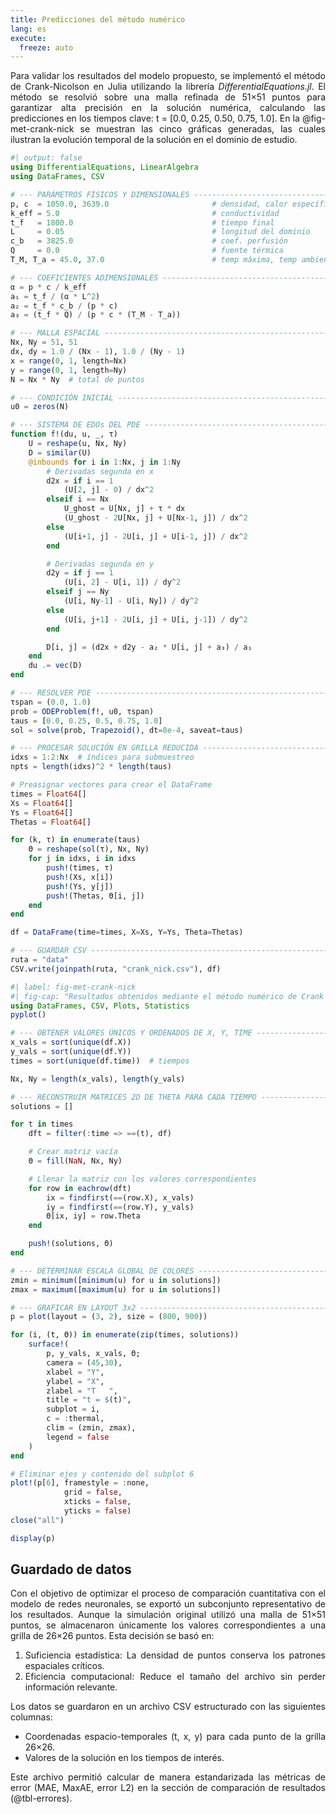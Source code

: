 ```yaml
---
title: Predicciones del método numérico
lang: es
execute: 
  freeze: auto
---
```

::: {style="text-align: justify"}
Para validar los resultados del modelo propuesto, se implementó el método de Crank-Nicolson en Julia utilizando la librería *DifferentialEquations.jl*. El método se resolvió sobre una malla refinada de 51×51 puntos para garantizar alta precisión en la solución numérica, calculando las predicciones en los tiempos clave: t = [0.0, 0.25, 0.50, 0.75, 1.0]. En la @fig-met-crank-nick se muestran las cinco gráficas generadas, las cuales ilustran la evolución temporal de la solución en el dominio de estudio.
```julia
#| output: false
using DifferentialEquations, LinearAlgebra
using DataFrames, CSV

# --- PARÁMETROS FÍSICOS Y DIMENSIONALES ----------------------------------
p, c  = 1050.0, 3639.0                       # densidad, calor específico 
k_eff = 5.0                                  # conductividad
t_f   = 1800.0                               # tiempo final 
L     = 0.05                                 # longitud del dominio
c_b   = 3825.0                               # coef. perfusión
Q     = 0.0                                  # fuente térmica
T_M, T_a = 45.0, 37.0                        # temp máxima, temp ambiente

# --- COEFICIENTES ADIMENSIONALES -----------------------------------------
α = p * c / k_eff
a₁ = t_f / (α * L^2)
a₂ = t_f * c_b / (p * c)
a₃ = (t_f * Q) / (p * c * (T_M - T_a))

# --- MALLA ESPACIAL ------------------------------------------------------
Nx, Ny = 51, 51
dx, dy = 1.0 / (Nx - 1), 1.0 / (Ny - 1)
x = range(0, 1, length=Nx)
y = range(0, 1, length=Ny)
N = Nx * Ny  # total de puntos

# --- CONDICIÓN INICIAL ---------------------------------------------------
u0 = zeros(N)

# --- SISTEMA DE EDOs DEL PDE ---------------------------------------------
function f!(du, u, _, τ)
    U = reshape(u, Nx, Ny)
    D = similar(U)
    @inbounds for i in 1:Nx, j in 1:Ny
        # Derivadas segunda en x
        d2x = if i == 1
            (U[2, j] - 0) / dx^2
        elseif i == Nx
            U_ghost = U[Nx, j] + τ * dx
            (U_ghost - 2U[Nx, j] + U[Nx-1, j]) / dx^2
        else
            (U[i+1, j] - 2U[i, j] + U[i-1, j]) / dx^2
        end

        # Derivadas segunda en y
        d2y = if j == 1
            (U[i, 2] - U[i, 1]) / dy^2
        elseif j == Ny
            (U[i, Ny-1] - U[i, Ny]) / dy^2
        else
            (U[i, j+1] - 2U[i, j] + U[i, j-1]) / dy^2
        end

        D[i, j] = (d2x + d2y - a₂ * U[i, j] + a₃) / a₁
    end
    du .= vec(D)
end

# --- RESOLVER PDE -------------------------------------------------------
τspan = (0.0, 1.0)
prob = ODEProblem(f!, u0, τspan)
taus = [0.0, 0.25, 0.5, 0.75, 1.0]
sol = solve(prob, Trapezoid(), dt=8e-4, saveat=taus)

# --- PROCESAR SOLUCIÓN EN GRILLA REDUCIDA -------------------------------
idxs = 1:2:Nx  # índices para submuestreo
npts = length(idxs)^2 * length(taus)

# Preasignar vectores para crear el DataFrame
times = Float64[]
Xs = Float64[]
Ys = Float64[]
Thetas = Float64[]

for (k, τ) in enumerate(taus)
    Θ = reshape(sol(τ), Nx, Ny)
    for j in idxs, i in idxs
        push!(times, τ)
        push!(Xs, x[i])
        push!(Ys, y[j])
        push!(Thetas, Θ[i, j])
    end
end

df = DataFrame(time=times, X=Xs, Y=Ys, Theta=Thetas)

# --- GUARDAR CSV ---------------------------------------------------------
ruta = "data"
CSV.write(joinpath(ruta, "crank_nick.csv"), df)
```

```julia
#| label: fig-met-crank-nick
#| fig-cap: "Resultados obtenidos mediante el método numérico de Crank Nickolson, donde X e Y representan coordenadas espaciales y T la temeperatura, todas las medidas están adimencionalizadas dadas las ecuaciones [-@eq-adimencionalizadores]."
using DataFrames, CSV, Plots, Statistics
pyplot()

# --- OBTENER VALORES ÚNICOS Y ORDENADOS DE X, Y, TIME --------------------
x_vals = sort(unique(df.X))
y_vals = sort(unique(df.Y))
times = sort(unique(df.time))  # tiempos

Nx, Ny = length(x_vals), length(y_vals)

# --- RECONSTRUIR MATRICES 2D DE THETA PARA CADA TIEMPO -------------------
solutions = []

for t in times
    dft = filter(:time => ==(t), df)

    # Crear matriz vacía
    Θ = fill(NaN, Nx, Ny)

    # Llenar la matriz con los valores correspondientes
    for row in eachrow(dft)
        ix = findfirst(==(row.X), x_vals)
        iy = findfirst(==(row.Y), y_vals)
        Θ[ix, iy] = row.Theta
    end

    push!(solutions, Θ)
end

# --- DETERMINAR ESCALA GLOBAL DE COLORES ---------------------------------
zmin = minimum([minimum(u) for u in solutions])
zmax = maximum([maximum(u) for u in solutions])

# --- GRAFICAR EN LAYOUT 3x2 ----------------------------------------------
p = plot(layout = (3, 2), size = (800, 900))

for (i, (t, Θ)) in enumerate(zip(times, solutions))
    surface!(
        p, y_vals, x_vals, Θ;
        camera = (45,30),
        xlabel = "Y",
        ylabel = "X",
        zlabel = "T   ",
        title = "t = $(t)",
        subplot = i,
        c = :thermal,
        clim = (zmin, zmax),
        legend = false
    )
end

# Eliminar ejes y contenido del subplot 6
plot!(p[6], framestyle = :none,
            grid = false,
            xticks = false,
            yticks = false)
close("all")

display(p)
```

## Guardado de datos
Con el objetivo de optimizar el proceso de comparación cuantitativa con el modelo de redes neuronales, se exportó un subconjunto representativo de los resultados. Aunque la simulación original utilizó una malla de 51×51 puntos, se almacenaron únicamente los valores correspondientes a una grilla de 26×26 puntos. Esta decisión se basó en:

1. Suficiencia estadística: La densidad de puntos conserva los patrones espaciales críticos.
2. Eficiencia computacional: Reduce el tamaño del archivo sin perder información relevante.

Los datos se guardaron en un archivo CSV estructurado con las siguientes columnas:

- Coordenadas espacio-temporales (t, x, y) para cada punto de la grilla 26×26.
- Valores de la solución en los tiempos de interés.

Este archivo permitió calcular de manera estandarizada las métricas de error (MAE, MaxAE, error L2) en la sección de comparación de resultados (@tbl-errores).
:::